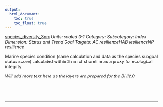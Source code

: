 ```yaml
---
output:
  html_document:
    toc: true
    toc_float: true
---
```


[species_diversity_3nm](https://github.com/OHI-Science/bhi/blob/master/baltic/layers/species_diversity_3nm_gl2018.csv)
*Units: scaled 0-1*
*Category:*
*Subcategory:*
*Index Dimension: Status and Trend*
*Goal Targets: AO resilienceHAB resilienceNP resilience*

Marine species condition (same calculation and data as the species subgoal status score)  calculated within 3 nm of shoreline as a proxy for ecological integrity

*Will add more text here as the layers are prepared for the BHI2.0*

<br>



<br>

--- 
